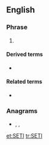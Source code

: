 {{also|seti}}
==English==
{{wikipedia}}

===Phrase===
{{en-phrase}}

# {{lb|en|astronomy}} {{acronym of|search for [[extraterrestrial]] Intelligence|lang=en}}

====Derived terms====
* {{l|en|OSETI}}

====Related terms====
* {{l|en|CETI}}

===Anagrams===
* {{l|en|ETSI}}, {{l|en|site}}, {{l|en|ties}}

[[et:SETI]]
[[tr:SETI]]